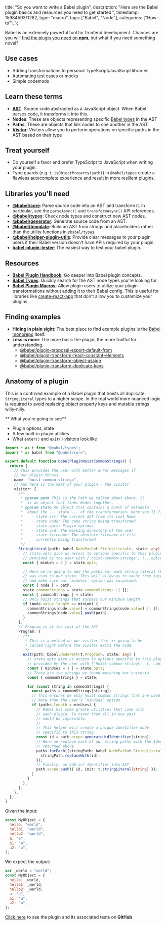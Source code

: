   title: "So you want to write a Babel plugin",
  description:
    "Here are the Babel plugin basics and resources you need to get started.",
  timestamp: 1598459311282,
  type: "macro",
  tags: ["Babel", "Node"],
  categories: ["How-to"],
};

Babel is an extremely powerful tool for frontend development. Chances are you will
[find the plugin you need on **npm**](https://www.npmjs.com/search?q=babel%20plugin),
but what if you need something novel?

## Use cases

- Adding transformations to personal TypeScript/JavaScript libraries
- Automating test cases or mocks
- Simple codemods

## Learn these terms

- [**AST**](https://en.wikipedia.org/wiki/Abstract_syntax_tree): Source code abstracted as a JavaScript object. When Babel parses code, it
  transforms it into this.
- **Nodes**: These are objects representing specific [Babel types](https://babeljs.io/docs/en/babel-types)
  in the AST
- **Paths**: These are objects that link nodes to one another in the AST
- [**Visitor**](https://en.wikipedia.org/wiki/Visitor_pattern): Visitors
  allow you to perform operations on specific paths in the AST based on
  their type

## Treat yourself

- Do yourself a favor and prefer TypeScript to JavaScript when writing your plugin.
- Type guards (e.g. `t.isObjectProperty(path)`) in `@babel/types` create a flawless autocomplete
  experience and result in more resilient plugins.

## Libraries you'll need

- [**@babel/core**](https://www.npmjs.com/package/@babel/core): Parse source code into an AST and transform it.
  In particular, see the `parseAsync()` and `transformAsync()` API references.
- [**@babel/types**](https://www.npmjs.com/package/@babel/types): Check node types and construct new AST nodes.
- [**@babel/generator**](https://www.npmjs.com/package/@babel/generator): Generate source code from an AST.
- [**@babel/template**](https://www.npmjs.com/package/@babel/template): Build an AST from strings and placeholders
  rather than the utility functions in `@babel/types`.
- [**@babel/helper-plugin-utils**](https://babeljs.io/docs/en/next/babel-helper-plugin-utils.html): Provide clear messages
  to your plugin users if their Babel version doesn't have APIs required by your plugin.
- [**babel-plugin-tester**](https://github.com/babel-utils/babel-plugin-tester): The easiest way to test your babel plugin.

## Resources

- [**Babel Plugin Handbook**](https://github.com/kentcdodds/babel-plugin-handbook/blob/master/README.md#table-of-contents): Go
  deeper into Babel plugin concepts.
- [**Babel Types**](https://babeljs.io/docs/en/babel-types): Quickly search for the AST
  node types you're looking for.
- [**Babel Plugin Macros**](https://github.com/kentcdodds/babel-plugin-macros): Allow
  plugin users to utilize your plugin transformations without adding it to their
  Babel config. This is useful for libraries like [create-react-app](https://github.com/facebook/create-react-app)
  that don't allow you to customize your plugins.

## Finding examples

- **Hiding in plain sight**: The best place to find example plugins is the [Babel monorepo](https://github.com/babel/babel/tree/eea156b2cb8deecfcf82d52aa1b71ba4995c7d68/packages)
  itself.
- **Less is more**: The more basic the plugin, the more fruitful for understanding.
  - [@babel/plugin-proposal-export-default-from](https://github.com/babel/babel/blob/eea156b2cb8deecfcf82d52aa1b71ba4995c7d68/packages/babel-plugin-proposal-export-default-from/src/index.js)
  - [@babel/plugin-transform-react-constant-elements](https://github.com/babel/babel/blob/eea156b2cb8deecfcf82d52aa1b71ba4995c7d68/packages/babel-plugin-transform-react-constant-elements/src/index.js)
  - [@babel/plugin-transform-object-assign](https://github.com/babel/babel/blob/eea156b2cb8deecfcf82d52aa1b71ba4995c7d68/packages/babel-plugin-transform-object-assign/src/index.js)
  - [@babel/plugin-transform-duplicate-keys](https://github.com/babel/babel/blob/eea156b2cb8deecfcf82d52aa1b71ba4995c7d68/packages/babel-plugin-transform-duplicate-keys/src/index.js)

## Anatomy of a plugin

This is a contrived example of a Babel plugin that hoists all duplicate `StringLiteral` types to
a higher scope. In the real world more nuanced logic is required to avoid replacing object
property keys and mutable strings willy-nilly.

** What you're going to see**

- Plugin options, state
- A few built-in plugin utilities
- What `enter()` and `exit()` visitors look like

```ts
import * as t from "@babel/types";
import * as babel from "@babel/core";

export default function babelPluginHoistCommonStrings() {
  return {
    // This provides the user with better error messages if
    // our plugin throws
    name: "hoist-common-strings",
    // And here is the meat of your plugin - the visitor
    visitor: {
      /**
       * @param path This is the Path we talked about above. It
       *  is an object that links Nodes together.
       * @param state An object that contains a bunch of metadata
       *  about the ... state ... of the transformation. Here you'll find:
       *    - state.ast: The current AST from its root Node
       *    - state.code: The code string being transformed
       *    - state.opts: Plugin options
       *    - state.cwd: The working directory of the user
       *    - state.filename: The absolute filename of file
       *      currently being transformed
       */
      StringLiteral(path: babel.NodePath<t.StringLiteral>, state: any) {
        // state.opts give us access to options specific to this plugin
        // provided by the user with ['hoist-common-strings', {...options...}]
        const { minLen = 2 } = state.opts;

        // Here we're going to add the paths for each string literal that
        // was used to our state. This will allow us to count them later
        // and make sure our `minUses` option was surpassed.
        const { node } = path;
        state.commonStrings = state.commonStrings || {};
        const { commonStrings } = state;
        // Only hoist strings that surpass our minimum length
        if (node.value.length >= minLen) {
          commonStrings[node.value] = commonStrings[node.value] || [];
          commonStrings[node.value].push(path);
        }
      },
      // Program is at the root of the AST
      Program: {
        /**
         * This is a method on our visitor that is going to be
         * called right before the visitor exits the node.
         */
        exit(path: babel.NodePath<t.Program>, state: any) {
          // state.opts give us access to options specific to this plugin
          // provided by the user with ['hoist-common-strings', {...options...}]
          const { minUses = 1 } = state.opts;
          // These are the strings we found matching our criteria
          const { commonStrings } = state;

          for (const string in commonStrings) {
            const paths = commonStrings[string];
            // This ensures we only hoist common strings that are used
            // more than the user's `minUses` option
            if (paths.length > minUses) {
              // Babel has some greate utilities that come with
              // each plugin. To cover them all in one post
              // would be impossible.
              //
              // This helper will create a unique Identifier node
              // specific to this string
              const id = path.scope.generateUidIdentifier(string);
              // Here we replace each of our string paths with the Identifier
              // returned above
              paths.forEach((stringPath: babel.NodePath<t.StringLiteral>) => {
                stringPath.replaceWith(id);
              });
              // Finally, we add our Identifier into AST
              path.scope.push({ id, init: t.stringLiteral(string) });
            }
          }
        },
      },
    },
  };
}
```

Given the input:

```js
const MyObject = {
  hello: "world",
  hello1: "world",
  hello2: "world",
  a: "a",
  a1: "a",
  a2: "a",
};
```

We expect the output:

```js
var _world = "world";
const MyObject = {
  hello: _world,
  hello1: _world,
  hello2: _world,
  a: "a",
  a1: "a",
  a2: "a",
};
```

[Click here](https://github.com/jaredLunde/babel-plugin-example) to see the plugin and its associated tests on **GitHub**
